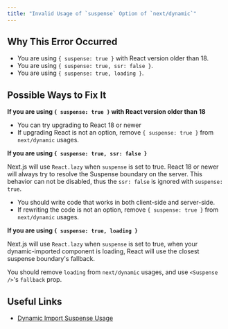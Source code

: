 ```yaml
---
title: "Invalid Usage of `suspense` Option of `next/dynamic`"
---
```


## Why This Error Occurred

- You are using `{ suspense: true }` with React version older than 18.
- You are using `{ suspense: true, ssr: false }`.
- You are using `{ suspense: true, loading }`.

## Possible Ways to Fix It

**If you are using `{ suspense: true }` with React version older than 18**

- You can try upgrading to React 18 or newer
- If upgrading React is not an option, remove `{ suspense: true }` from `next/dynamic` usages.

**If you are using `{ suspense: true, ssr: false }`**

Next.js will use `React.lazy` when `suspense` is set to true. React 18 or newer will always try to resolve the Suspense boundary on the server. This behavior can not be disabled, thus the `ssr: false` is ignored with `suspense: true`.

- You should write code that works in both client-side and server-side.
- If rewriting the code is not an option, remove `{ suspense: true }` from `next/dynamic` usages.

**If you are using `{ suspense: true, loading }`**

Next.js will use `React.lazy` when `suspense` is set to true, when your dynamic-imported component is loading, React will use the closest suspense boundary's fallback.

You should remove `loading` from `next/dynamic` usages, and use `<Suspense />`'s `fallback` prop.

## Useful Links

- [Dynamic Import Suspense Usage](/docs/pages/building-your-application/optimizing/lazy-loading#nextdynamic)
